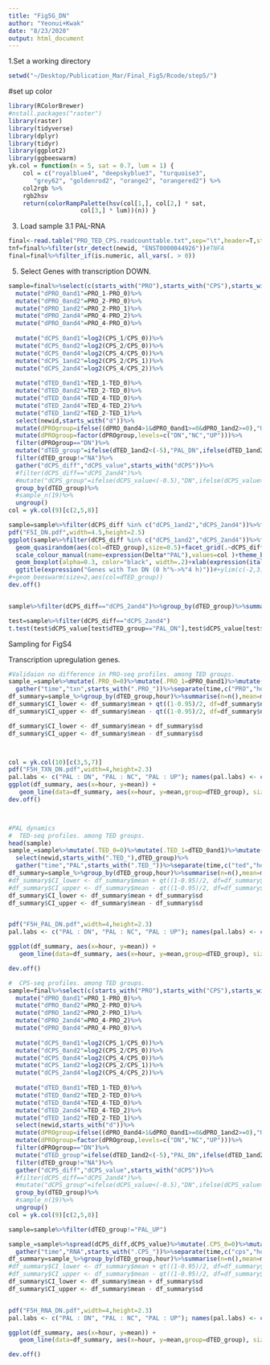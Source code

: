 ```yaml
---
title: "Fig5G_DN"
author: "Yeonui+Kwak"
date: "8/23/2020"
output: html_document
---
```


1.Set a working directory
```R
setwd("~/Desktop/Publication_Mar/Final_Fig5/Rcode/step5/")

```
#set up color
```r
library(RColorBrewer)
#nstall.packages("raster")
library(raster)
library(tidyverse)
library(dplyr)
library(tidyr)
library(ggplot2)
library(ggbeeswarm)
yk.col = function(n = 5, sat = 0.7, lum = 1) {
	col = c("royalblue4", "deepskyblue3", "turquoise3",
	   "grey62", "goldenrod2", "orange2", "orangered2") %>%
	col2rgb %>%
	rgb2hsv
	return(colorRampPalette(hsv(col[1,], col[2,] * sat,
				    col[3,] * lum))(n)) }
```
3. Load sample
3.1 PAL-RNA
```R
final<-read.table("PRO_TED_CPS.readcounttable.txt",sep="\t",header=T,stringsAsFactors = F)
tnf=final%>%filter(str_detect(newid, "ENST0000044926"))#TNFA
final=final%>%filter_if(is.numeric, all_vars(. > 0))
```


5. Select Genes with transcription DOWN.
```R
sample=final%>%select(c(starts_with("PRO"),starts_with("CPS"),starts_with("TED"),newid))%>%
  mutate("dPRO_0and1"=PRO_1-PRO_0)%>%
  mutate("dPRO_0and2"=PRO_2-PRO_0)%>%
  mutate("dPRO_1and2"=PRO_2-PRO_1)%>%
  mutate("dPRO_2and4"=PRO_4-PRO_2)%>%
  mutate("dPRO_0and4"=PRO_4-PRO_0)%>%
  
  mutate("dCPS_0and1"=log2(CPS_1/CPS_0))%>%
  mutate("dCPS_0and2"=log2(CPS_2/CPS_0))%>%
  mutate("dCPS_0and4"=log2(CPS_4/CPS_0))%>%
  mutate("dCPS_1and2"=log2(CPS_2/CPS_1))%>%
  mutate("dCPS_2and4"=log2(CPS_4/CPS_2))%>%
  
  mutate("dTED_0and1"=TED_1-TED_0)%>%
  mutate("dTED_0and2"=TED_2-TED_0)%>%
  mutate("dTED_0and4"=TED_4-TED_0)%>%
  mutate("dTED_2and4"=TED_4-TED_2)%>%
  mutate("dTED_1and2"=TED_2-TED_1)%>%
  select(newid,starts_with("d"))%>%
  mutate(dPROgroup=ifelse((dPRO_0and4>1&dPRO_0and1>=0&dPRO_1and2>=0),"UP",ifelse((dPRO_0and4<(-1)&dPRO_0and1<=0& dPRO_1and2<=0),"DN",ifelse(abs(dPRO_0and4)<(0.5)&abs(dPRO_0and1)<(0.3)&abs(dPRO_1and2)<(0.3)&abs(dPRO_2and4)<0.3,"NC","NA"))))%>%
  mutate(dPROgroup=factor(dPROgroup,levels=c("DN","NC","UP")))%>%
  filter(dPROgroup=="DN")%>%
  mutate("dTED_group"=ifelse(dTED_1and2<(-5),"PAL_DN",ifelse(dTED_1and2>(5)&dTED_2and4>=(0),"PAL_UP",ifelse(abs(dTED_1and2)<3,"PAL_NC","NA"))))%>%
  filter(dTED_group!="NA")%>%
  gather("dCPS_diff","dCPS_value",starts_with("dCPS"))%>%
  #filter(dCPS_diff=="dCPS_2and4")%>%
  #mutate("dCPS_group"=ifelse(dCPS_value<(-0.5),"DN",ifelse(dCPS_value>0.5,"UP","NC")))%>%
  group_by(dTED_group)%>%
  #sample_n(19)%>%
  ungroup()
col = yk.col(9)[c(2,5,8)] 

sample=sample%>%filter(dCPS_diff %in% c("dCPS_1and2","dCPS_2and4"))%>%filter(dTED_group!="PAL_UP")
pdf("F5I_DN.pdf",width=4.5,height=2.5)
ggplot(sample%>%filter(dCPS_diff %in% c("dCPS_1and2","dCPS_2and4"))%>%filter(dTED_group!="PAL_UP"),aes(x=dTED_group,y=dCPS_value))+
  geom_quasirandom(aes(col=dTED_group),size=0.5)+facet_grid(.~dCPS_diff)+
  scale_colour_manual(name=expression(Delta*"PAL"),values=col )+theme_bw()+ylab(expression(italic(Delta)*"RNA [3´-seq log2 FC (4h/2h)]"))+
  geom_boxplot(alpha=0.3, color="black", width=.2)+xlab(expression(italic(Delta)*"PAL (1 h vs 2 h)"))+
  ggtitle(expression("Genes with Txn DN (0 h"%->%"4 h)"))#+ylim(c(-2,3))
#+geom_beeswarm(size=2,aes(col=dTED_group))
dev.off()


sample%>%filter(dCPS_diff=="dCPS_2and4")%>%group_by(dTED_group)%>%summarise(n())

test=sample%>%filter(dCPS_diff=="dCPS_2and4")
t.test(test$dCPS_value[test$dTED_group=="PAL_DN"],test$dCPS_value[test$dTED_group=="PAL_NC"])
```


Sampling for FigS4

Transcription upregulation genes.
```R

#Validaion no difference in PRO-seq profiles. among TED groups.
sample_=sample%>%mutate(.PRO_0=0)%>%mutate(.PRO_1=dPRO_0and1)%>%mutate(.PRO_2=dPRO_0and2)%>%mutate(.PRO_4=dPRO_0and4)%>%select(newid,starts_with(".PRO_"),dTED_group)%>%
  gather("time","txn",starts_with(".PRO_"))%>%separate(time,c("PRO","hour"),sep="_")%>%mutate(hour=as.numeric(hour))%>%select(dTED_group,hour,txn,newid)
df_summary=sample_%>%group_by(dTED_group,hour)%>%summarise(n=n(),mean=mean(txn),sd=sd(txn),se = sd(txn, na.rm=T)/sqrt(sum(!is.na(txn))))
df_summary$CI_lower <- df_summary$mean + qt((1-0.95)/2, df=df_summary$n-1)*df_summary$se
df_summary$CI_upper <- df_summary$mean - qt((1-0.95)/2, df=df_summary$n-1)*df_summary$se

df_summary$CI_lower <- df_summary$mean + df_summary$sd
df_summary$CI_upper <- df_summary$mean - df_summary$sd



col = yk.col(10)[c(3,5,7)] 
pdf("F5H_TXN_DN.pdf",width=4,height=2.3)
pal.labs <- c("PAL : DN", "PAL : NC", "PAL : UP"); names(pal.labs) <- c("PAL_DN", "PAL_NC","PAL_UP")
ggplot(df_summary, aes(x=hour, y=mean)) +
   geom_line(data=df_summary, aes(x=hour, y=mean,group=dTED_group), size=1, alpha=0.8)+geom_ribbon(aes(ymin=CI_lower, ymax=CI_upper,group=dTED_group,fill=dTED_group), alpha=0.3)+scale_fill_manual(values=col,name = "PAL", labels = c("DN", "NC", "UP"))+theme_bw()+facet_grid(.~dTED_group,labeller = labeller(dTED_group=pal.labs))+scale_fill_manual(values=col,name = "PAL", labels = c("DN", "NC", "UP"))+ylab("mean(Transcription) ± sd")
dev.off()



#PAL dynamics
#  TED-seq profiles. among TED groups.
head(sample)
sample_=sample%>%mutate(.TED_0=0)%>%mutate(.TED_1=dTED_0and1)%>%mutate(.TED_2=dTED_0and2)%>%mutate(.TED_4=dTED_0and4)%>%
  select(newid,starts_with(".TED_"),dTED_group)%>%
  gather("time","PAL",starts_with(".TED_"))%>%separate(time,c("ted","hour"),sep="_")%>%mutate(hour=as.numeric(hour))%>%select(dTED_group,hour,PAL,newid)
df_summary=sample_%>%group_by(dTED_group,hour)%>%summarise(n=n(),mean=mean(PAL),sd=sd(PAL),se = sd(PAL, na.rm=T)/sqrt(sum(!is.na(PAL))))
#df_summary$CI_lower <- df_summary$mean + qt((1-0.95)/2, df=df_summary$n-1)*df_summary$se
#df_summary$CI_upper <- df_summary$mean - qt((1-0.95)/2, df=df_summary$n-1)*df_summary$se
df_summary$CI_lower <- df_summary$mean + df_summary$sd
df_summary$CI_upper <- df_summary$mean - df_summary$sd


pdf("F5H_PAL_DN.pdf",width=4,height=2.3)
pal.labs <- c("PAL : DN", "PAL : NC", "PAL : UP"); names(pal.labs) <- c("PAL_DN", "PAL_NC","PAL_UP")

ggplot(df_summary, aes(x=hour, y=mean)) +
   geom_line(data=df_summary, aes(x=hour, y=mean,group=dTED_group), size=1, alpha=0.8)+geom_ribbon(aes(ymin=CI_lower, ymax=CI_upper,group=dTED_group,fill=dTED_group), alpha=0.3)+theme_bw()+facet_grid(.~dTED_group, labeller = labeller(dTED_group=pal.labs))+scale_fill_manual(values=col,name = "PAL", labels = c("DN", "NC", "UP"))+ylab("mean(PAL) ± sd")

dev.off()
```

```R
#  CPS-seq profiles. among TED groups.
sample=final%>%select(c(starts_with("PRO"),starts_with("CPS"),starts_with("TED"),newid))%>%
  mutate("dPRO_0and1"=PRO_1-PRO_0)%>%
  mutate("dPRO_0and2"=PRO_2-PRO_0)%>%
  mutate("dPRO_1and2"=PRO_2-PRO_1)%>%
  mutate("dPRO_2and4"=PRO_4-PRO_2)%>%
  mutate("dPRO_0and4"=PRO_4-PRO_0)%>%
  
  mutate("dCPS_0and1"=log2(CPS_1/CPS_0))%>%
  mutate("dCPS_0and2"=log2(CPS_2/CPS_0))%>%
  mutate("dCPS_0and4"=log2(CPS_4/CPS_0))%>%
  mutate("dCPS_1and2"=log2(CPS_2/CPS_1))%>%
  mutate("dCPS_2and4"=log2(CPS_4/CPS_2))%>%
  
  mutate("dTED_0and1"=TED_1-TED_0)%>%
  mutate("dTED_0and2"=TED_2-TED_0)%>%
  mutate("dTED_0and4"=TED_4-TED_0)%>%
  mutate("dTED_2and4"=TED_4-TED_2)%>%
  mutate("dTED_1and2"=TED_2-TED_1)%>%
  select(newid,starts_with("d"))%>%
  mutate(dPROgroup=ifelse((dPRO_0and4>1&dPRO_0and1>=0&dPRO_1and2>=0),"UP",ifelse((dPRO_0and4<(-1)&dPRO_0and1<=0& dPRO_1and2<=0),"DN",ifelse(abs(dPRO_0and4)<(0.5)&abs(dPRO_0and1)<(0.3)&abs(dPRO_1and2)<(0.3)&abs(dPRO_2and4)<0.3,"NC","NA"))))%>%
  mutate(dPROgroup=factor(dPROgroup,levels=c("DN","NC","UP")))%>%
  filter(dPROgroup=="DN")%>%
  mutate("dTED_group"=ifelse(dTED_1and2<(-5),"PAL_DN",ifelse(dTED_1and2>(5)&dTED_2and4>=(0),"PAL_UP",ifelse(abs(dTED_1and2)<3,"PAL_NC","NA"))))%>%
  filter(dTED_group!="NA")%>%
  gather("dCPS_diff","dCPS_value",starts_with("dCPS"))%>%
  #filter(dCPS_diff=="dCPS_2and4")%>%
  #mutate("dCPS_group"=ifelse(dCPS_value<(-0.5),"DN",ifelse(dCPS_value>0.5,"UP","NC")))%>%
  group_by(dTED_group)%>%
  #sample_n(19)%>%
  ungroup()
col = yk.col(9)[c(2,5,8)] 

sample=sample%>%filter(dTED_group!="PAL_UP")

sample_=sample%>%spread(dCPS_diff,dCPS_value)%>%mutate(.CPS_0=0)%>%mutate(.CPS_1=dCPS_0and1)%>%mutate(.CPS_2=dCPS_0and2)%>%mutate(.CPS_4=dCPS_0and4)%>%select(newid,starts_with(".CPS_"),dTED_group)%>%
  gather("time","RNA",starts_with(".CPS_"))%>%separate(time,c("cps","hour"),sep="_")%>%mutate(hour=as.numeric(hour))%>%select(dTED_group,hour,RNA,newid)
df_summary=sample_%>%group_by(dTED_group,hour)%>%summarise(n=n(),mean=mean(RNA),sd=sd(RNA),se = sd(RNA, na.rm=T)/sqrt(sum(!is.na(RNA))))
#df_summary$CI_lower <- df_summary$mean + qt((1-0.95)/2, df=df_summary$n-1)*df_summary$se
#df_summary$CI_upper <- df_summary$mean - qt((1-0.95)/2, df=df_summary$n-1)*df_summary$se
df_summary$CI_lower <- df_summary$mean + df_summary$sd
df_summary$CI_upper <- df_summary$mean - df_summary$sd


pdf("F5H_RNA_DN.pdf",width=4,height=2.3)
pal.labs <- c("PAL : DN", "PAL : NC", "PAL : UP"); names(pal.labs) <- c("PAL_DN", "PAL_NC","PAL_UP")

ggplot(df_summary, aes(x=hour, y=mean)) +
   geom_line(data=df_summary, aes(x=hour, y=mean,group=dTED_group), size=1, alpha=0.8)+geom_ribbon(aes(ymin=CI_lower, ymax=CI_upper,group=dTED_group,fill=dTED_group), alpha=0.3)+theme_bw()+facet_grid(.~dTED_group, labeller = labeller(dTED_group=pal.labs))+scale_fill_manual(values=col,name = "PAL", labels = c("DN", "NC", "UP"))+ylab("mean(RNA) ± sd")

dev.off()
```